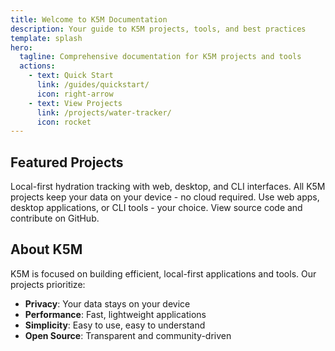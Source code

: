 ```yaml
---
title: Welcome to K5M Documentation
description: Your guide to K5M projects, tools, and best practices
template: splash
hero:
  tagline: Comprehensive documentation for K5M projects and tools
  actions:
    - text: Quick Start
      link: /guides/quickstart/
      icon: right-arrow
    - text: View Projects
      link: /projects/water-tracker/
      icon: rocket
---
```



## Featured Projects

<CardGrid stagger>
	<Card title="Water Tracker" icon="star">
		Local-first hydration tracking with web, desktop, and CLI interfaces.
	</Card>
	<Card title="Privacy First" icon="shield">
		All K5M projects keep your data on your device - no cloud required.
	</Card>
	<Card title="Multiple Interfaces" icon="laptop">
		Use web apps, desktop applications, or CLI tools - your choice.
	</Card>
	<Card title="Open Source" icon="github">
		View source code and contribute on GitHub.
	</Card>
</CardGrid>

## About K5M

K5M is focused on building efficient, local-first applications and tools. Our projects prioritize:

- **Privacy**: Your data stays on your device
- **Performance**: Fast, lightweight applications
- **Simplicity**: Easy to use, easy to understand
- **Open Source**: Transparent and community-driven
